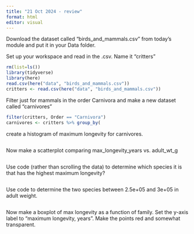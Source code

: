 ```yaml
---
title: "21 Oct 2024 - review"
format: html
editor: visual
---
```


Download the dataset called "birds_and_mammals.csv" from today's module and put it in your Data folder.

Set up your workspace and read in the .csv. Name it "critters"

```r
rm(list=ls())
library(tidyverse)
library(here)
read.csv(here("data", "birds_and_mammals.csv"))
critters <- read.csv(here("data", "birds_and_mammals.csv"))
```

Filter just for mammals in the order Carnivora and make a new dataset called "carnivores"

```r
filter(critters, Order == "Carnivora")
carnivores <- critters %>% group_by(
```

create a histogram of maximum longevity for carnivores.

```r

```

Now make a scatterplot comparing max_longevity_years vs. adult_wt_g

```r

```

Use code (rather than scrolling the data) to determine which species it is that has the highest maximum longevity?

```r

```

Use code to determine the two species between 2.5e+05 and 3e+05 in adult weight.

```r

```

Now make a boxplot of max longevity as a function of family. Set the y-axis label to "maximum longevity, years". Make the points red and somewhat transparent.

```r

```
